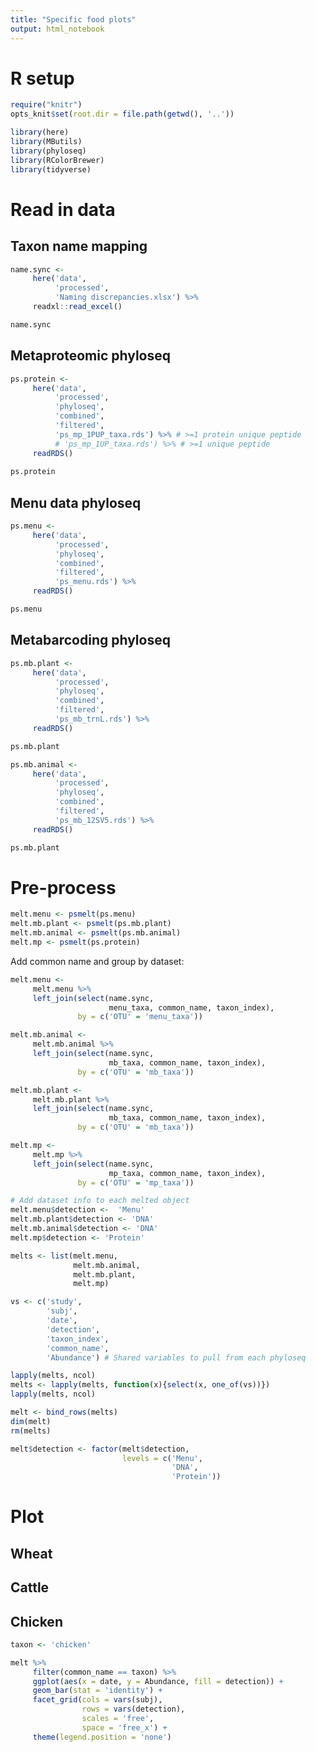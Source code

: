 ```yaml
---
title: "Specific food plots"
output: html_notebook
---
```


# R setup

```r
require("knitr")
opts_knit$set(root.dir = file.path(getwd(), '..'))
```

```r
library(here) 
library(MButils)
library(phyloseq) 
library(RColorBrewer)
library(tidyverse) 
```



# Read in data

## Taxon name mapping

```r
name.sync <- 
     here('data',
          'processed',
          'Naming discrepancies.xlsx') %>% 
     readxl::read_excel()

name.sync
```

## Metaproteomic phyloseq

```r
ps.protein <- 
     here('data', 
          'processed', 
          'phyloseq',
          'combined',
          'filtered',
          'ps_mp_1PUP_taxa.rds') %>% # >=1 protein unique peptide
          # 'ps_mp_1UP_taxa.rds') %>% # >=1 unique peptide
     readRDS()
          
ps.protein
```

## Menu data phyloseq

```r
ps.menu <- 
     here('data', 
          'processed', 
          'phyloseq',
          'combined',
          'filtered',
          'ps_menu.rds') %>% 
     readRDS()

ps.menu
```

## Metabarcoding phyloseq

```r
ps.mb.plant <- 
     here('data', 
          'processed', 
          'phyloseq',
          'combined',
          'filtered',
          'ps_mb_trnL.rds') %>% 
     readRDS()

ps.mb.plant
```

```r
ps.mb.animal <- 
     here('data', 
          'processed', 
          'phyloseq',
          'combined',
          'filtered',
          'ps_mb_12SV5.rds') %>% 
     readRDS()

ps.mb.plant
```

# Pre-process

```r
melt.menu <- psmelt(ps.menu) 
melt.mb.plant <- psmelt(ps.mb.plant)
melt.mb.animal <- psmelt(ps.mb.animal)
melt.mp <- psmelt(ps.protein)
```

Add common name and group by dataset:

```r
melt.menu <- 
     melt.menu %>% 
     left_join(select(name.sync,
                      menu_taxa, common_name, taxon_index),
               by = c('OTU' = 'menu_taxa'))

melt.mb.animal <- 
     melt.mb.animal %>% 
     left_join(select(name.sync,
                      mb_taxa, common_name, taxon_index),
               by = c('OTU' = 'mb_taxa'))

melt.mb.plant <- 
     melt.mb.plant %>% 
     left_join(select(name.sync,
                      mb_taxa, common_name, taxon_index),
               by = c('OTU' = 'mb_taxa'))

melt.mp <- 
     melt.mp %>% 
     left_join(select(name.sync,
                      mp_taxa, common_name, taxon_index),
               by = c('OTU' = 'mp_taxa'))
```

```r
# Add dataset info to each melted object
melt.menu$detection <-  'Menu'
melt.mb.plant$detection <- 'DNA'
melt.mb.animal$detection <- 'DNA'
melt.mp$detection <- 'Protein'
```

```r
melts <- list(melt.menu,
              melt.mb.animal,
              melt.mb.plant,
              melt.mp)
```

```r
vs <- c('study',
        'subj', 
        'date',
        'detection', 
        'taxon_index',
        'common_name', 
        'Abundance') # Shared variables to pull from each phyloseq

lapply(melts, ncol)
melts <- lapply(melts, function(x){select(x, one_of(vs))})
lapply(melts, ncol)
```

```r
melt <- bind_rows(melts)
dim(melt)
rm(melts)
```

```r
melt$detection <- factor(melt$detection, 
                         levels = c('Menu',
                                    'DNA',
                                    'Protein'))
```

# Plot

## Wheat

## Cattle

## Chicken

```r
taxon <- 'chicken'

melt %>% 
     filter(common_name == taxon) %>% 
     ggplot(aes(x = date, y = Abundance, fill = detection)) +
     geom_bar(stat = 'identity') +
     facet_grid(cols = vars(subj),
                rows = vars(detection),
                scales = 'free',
                space = 'free_x') +
     theme(legend.position = 'none')
```

